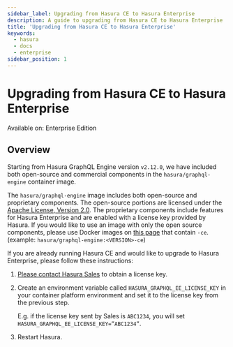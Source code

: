 ```yaml
---
sidebar_label: Upgrading from Hasura CE to Hasura Enterprise
description: A guide to upgrading from Hasura CE to Hasura Enterprise
title: 'Upgrading from Hasura CE to Hasura Enterprise'
keywords:
  - hasura
  - docs
  - enterprise
sidebar_position: 1
---
```


# Upgrading from Hasura CE to Hasura Enterprise

<div className='badge badge--primary heading-badge'>Available on: Enterprise Edition</div>

## Overview

Starting from Hasura GraphQL Engine version `v2.12.0`, we have included both open-source and commercial components in
the `hasura/graphql-engine` container image.

The `hasura/graphql-engine` image includes both open-source and proprietary components. The open-source portions are
licensed under the [Apache License, Version 2.0](https://www.apache.org/licenses/LICENSE-2.0). The proprietary
components include features for Hasura Enterprise and are enabled with a license key provided by Hasura. If you would
like to use an image with only the open source components, please use Docker images on
[this page](https://hub.docker.com/r/hasura/graphql-engine/tags?page=1&name=-ce) that contain `-ce`. (example:
`hasura/graphql-engine:<VERSION>-ce`)

If you are already running Hasura CE and would like to upgrade to Hasura Enterprise, please follow these instructions:

1. [Please contact Hasura Sales](mailto:sales@hasura.io) to obtain a license key.
2. Create an environment variable called `HASURA_GRAPHQL_EE_LICENSE_KEY` in your container platform environment and set
   it to the license key from the previous step.

   E.g. if the license key sent by Sales is `ABC1234`, you will set `HASURA_GRAPHQL_EE_LICENSE_KEY=”ABC1234”`.

3. Restart Hasura.
